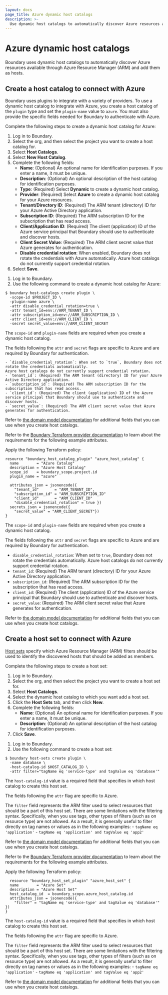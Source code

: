 ```yaml
---
layout: docs
page_title: Azure dynamic host catalogs
description: >-
  Use dynamic host catalogs to automatically discover Azure resources and add them as hosts. Create a host catalog and host set for Azure resources.
---
```

# Azure dynamic host catalogs
Boundary uses dynamic host catalogs to automatically discover Azure resources available through Azure Resource Manager (ARM) and add them as hosts.

## Create a host catalog to connect with Azure
Boundary uses plugins to integrate with a variety of providers.   To use a
dynamic host catalog to integrate with Azure, you create a host catalog of the
`plugin` type and set the `plugin-name` value to `azure`.  You must also provide the
specific fields needed for Boundary to authenticate with Azure.

Complete the following steps to create a dynamic host catalog for Azure:

<Tabs>
<Tab heading="UI" group="ui">

1. Log in to Boundary.
1. Select the org, and then select the project you want to create a host catalog for.
1. Select **Host Catalogs**.
1. Select **New Host Catalog**.
1. Complete the following fields:
   - **Name**: (Optional) An optional name for identification purposes.
   If you enter a name, it must be unique.
   - **Description**: (Optional) An optional description of the host catalog for identification purposes.
   - **Type**: (Required) Select **Dynamic** to create a dynamic host catalog.
   - **Provider**: (Required) Select **Azure** to create a dynamic host catalog for your Azure resources.
   - **Tenant/Directory ID**: (Required) The ARM tenant (directory) ID for your Azure Active Directory application.
   - **Subscription ID**: (Required) The ARM subscription ID for the subscription that has read access.
   - **Client/Application ID**: (Required) The client (application) ID of the Azure service principal that Boundary should use to authenticate and discover hosts.
   - **Client Secret Value**: (Required) The ARM client secret value that Azure generates for authentication.
   - **Disable credential rotation**: When enabled, Boundary does not rotate the credentials with Azure automatically.
   Azure host catalogs do not currently support credential rotation.
1. Select **Save**.

</Tab>
<Tab heading="CLI" group="cli">

1. Log in to Boundary.
1. Use the following command to create a dynamic host catalog for Azure:

  ```shell-session
  $ boundary host-catalogs create plugin \
    -scope-id $PROJECT_ID \
    -plugin-name azure \
    -attr disable_credential_rotation=true \
    -attr tenant_id=env://ARM_TENANT_ID \
    -attr subscription_id=env://ARM_SUBSCRIPTION_ID \
    -attr client_id=env://ARM_CLIENT_ID \
    -secret secret_value=env://ARM_CLIENT_SECRET
  ```

  The `scope-id` and `plugin-name` fields are required when you create a dynamic host catalog.

  The fields following the `attr` and `secret` flags are specific to Azure and are required by Boundary for authentication.

    - `disable_credential_rotation`: When set to `true`, Boundary does not rotate the credentials automatically.
    Azure host catalogs do not currently support credential rotation.
    - `tenant_id`: (Required) The ARM tenant (directory) ID for your Azure Active Directory application.
    - `subscription_id`: (Required) The ARM subscription ID for the subscription that has read access.
    - `client_id`: (Required) The client (application) ID of the Azure service principal that Boundary should use to authenticate and discover hosts.
    - `secret_value`: (Required) The ARM client secret value that Azure generates for authentication.

  Refer to [the domain model documentation](/boundary/docs/concepts/domain-model/host-catalogs) for additional fields that you can use when you create host catalogs.

</Tab>
<Tab heading="Terraform" group="terraform">

Refer to the [Boundary Terraform provider documentation](https://registry.terraform.io/providers/hashicorp/boundary/latest/docs) to learn about the requirements for the following example attributes.

Apply the following Terraform policy:

```hcl
resource "boundary_host_catalog_plugin" "azure_host_catalog" {
  name        = "Azure Catalog"
  description = "Azure Host Catalog"
  scope_id    = boundary_scope.project.id
  plugin_name = "azure"

  attributes_json = jsonencode({
    "tenant_id"       = "ARM_TENANT_ID",
    "subscription_id" = "ARM_SUBSCRIPTION_ID"
    "client_id"       = "ARM_CLIENT_ID"
    "disable_credential_rotation" = true })
  secrets_json = jsonencode({
    "secret_value" = "ARM_CLIENT_SECRET"})
}
```

The `scope-id` and `plugin-name` fields are required when you create a
dynamic host catalog.

The fields following the `attr` and `secret` flags are specific to Azure and are required by
  Boundary for authentication.

- `disable_credential_rotation`: When set to `true`, Boundary does not rotate the credentials automatically.
Azure host catalogs do not currently support credential rotation.
- `tenant_id`: (Required) The ARM tenant (directory) ID for your Azure Active Directory application.
- `subscription_id`: (Required) The ARM subscription ID for the subscription that has read access.
- `client_id`: (Required) The client (application) ID of the Azure service principal that Boundary should use to authenticate and discover hosts.
- `secret_value`: (Required) The ARM client secret value that Azure generates for authentication.

Refer to [the domain model documentation](/boundary/docs/concepts/domain-model/host-catalogs) for additional fields that you can use when you create host catalogs.

</Tab>
</Tabs>

## Create a host set to connect with Azure
[Host sets](/boundary/docs/concepts/domain-model/host-sets) specify which Azure
Resource Manager (ARM) filters should be used to identify the discovered hosts that should be added as members.

Complete the following steps to create a host set:

<Tabs>
<Tab heading="UI" group="ui">

1. Log in to Boundary.
1. Select the org, and then select the project you want to create a host set for.
1. Select **Host Catalogs**.
1. Select the dynamic host catalog to which you want add a host set.
1. Click the **Host Sets** tab, and then click **New**.
1. Complete the following fields:
    - **Name**: (Optional) An optional name for identification purposes.
    If you enter a name, it must be unique.
    - **Description**: (Optional) An optional description of the host catalog for identification purposes.
1. Click **Save**.

</Tab>

<Tab heading="CLI" group="cli">

1. Log in to Boundary.
1. Use the following command to create a host set:

  ```shell-session
  $ boundary host-sets create plugin \
    -name database \
    -host-catalog-id $HOST_CATALOG_ID \
    -attr filter="tagName eq 'service-type' and tagValue eq 'database'"
  ```

  The `host-catalog-id` value is a required field that specifies in which host catalog to create this host set.

  The fields following the `attr` flag are specific to Azure.

  The `filter` field represents the ARM filter used to select resources that should be a part of this host set.
  There are some limitations with the filtering syntax.
  Specifically, when you use tags, other types of filters (such as on resource type) are not allowed.
  As a result, it is generally useful to filter directly on tag names or values as in the following examples:
    - `tagName eq 'application'`
    - `tagName eq 'application' and tagValue eq 'app2'`

  Refer to [the domain model documentation](/boundary/docs/concepts/domain-model/host-catalogs) for additional fields that you can use when you create host catalogs.

</Tab>

<Tab heading="Terraform" group="terraform">

Refer to the [Boundary Terraform provider documentation](https://registry.terraform.io/providers/hashicorp/boundary/latest/docs) to learn about the requirements for the following example attributes.

Apply the following Terraform policy:

```hcl
  resource "boundary_host_set_plugin" "azure_host_set" {
  name        = "Azure Set"
  description = "Azure Host Set"
  host_catalog_id  = boundary_scope.azure_host_catalog.id
  attributes_json = jsonencode({
    "filter" = "tagName eq 'service-type' and tagValue eq 'database'" })
}
```

The `host-catalog-id` value is a required field that specifies in which host catalog to
  create this host set.

The fields following the `attr` flag are specific to Azure.

The `filter` field represents the ARM filter used to select resources that should be a part of
  this host set.  There are some limitations with the filtering syntax.
  Specifically, when you use tags, other types of filters (such as on resource
  type) are not allowed. As a result, it is generally useful to filter
  directly on tag names or values as in the following examples:
    - `tagName eq 'application'`
    - `tagName eq 'application' and tagValue eq 'app2'`

Refer to [the domain model documentation](/boundary/docs/concepts/domain-model/host-catalogs) for additional fields that you can use when you create host catalogs.

</Tab>
</Tabs>
